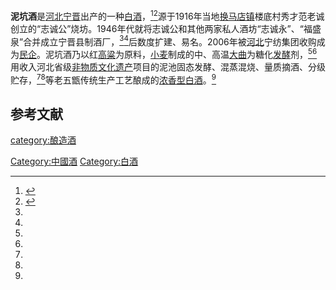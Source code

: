 {{中国非物质文化遗产 
| 级别 = 省
|名称 = 泥坑酒酿造技艺
|子项 =
|图片 = 
|申报地区或单位 = [[宁晋|宁晋]]
|序号 = 107
|编号项目 = Ⅷ-16
|登录时间 = 2009年
|备注 = 第三批省级非遗项目
|分类 = 传统技艺
|省区市 = 河北省
}}
'''泥坑酒'''是[[河北|河北]][[宁晋|宁晋]]出产的一种[[中国烧酒|白酒]]，<ref name=l0>{{cite web|url=http://www.hebfwzwhyc.cn/MuLu_Content.asp?id=388|title=宁晋泥坑酒酿造技艺|language=Zh-hans|date=2020-11-29|access-date=2020-11-30|archive-date=2020-12-14|archive-url=https://web.archive.org/web/20201214074323/http://www.hebfwzwhyc.cn/MuLu_Content.asp?id=388|dead-url=no}}</ref><ref name=l1>{{cite web|url=http://hebei.ifeng.com/detail_2015_01/23/3471866_3.shtml|title=寻味河北非遗美食|language=Zh-hans|date=2015-01-23|access-date=2020-11-30|archive-date=2020-12-12|archive-url=https://web.archive.org/web/20201212030103/http://hebei.ifeng.com/detail_2015_01/23/3471866_3.shtml|dead-url=no}}</ref>源于1916年当地[[换马店镇|换马店镇]]楼底村秀才范老诚创立的“志诚公”烧坊。1946年代就将志诚公和其他两家私人酒坊“志诚永”、“福盛泉”合并成立宁晋县制酒厂，<ref name=l0/><ref name=l1/>后数度扩建、易名。2006年被[[河北|河北]]宁纺集团收购成为[[民企|民企]]。泥坑酒乃以红[[高粱|高粱]]为原料，[[小麦|小麦]]制成的中、高温[[大曲|大曲]]为糖化[[发酵|发酵]]剂，<ref name=l0/><ref name=l1/>用收入河北省级[[非物质文化遗产|非物质文化遗产]]项目的泥池固态发酵、混蒸混烧、量质摘酒、分级贮存，<ref name=l0/><ref name=l1/>等老五甑传统生产工艺酿成的[[浓香型白酒|浓香型白酒]]。<ref name=l0/>

==参考文献==
{{reflist}}
{{饮料小作品}}
{{中華酒文化}}

[[category:酿造酒|category:酿造酒]]
[[Category:中國酒|Category:中國酒]]
[[Category:白酒|Category:白酒]]